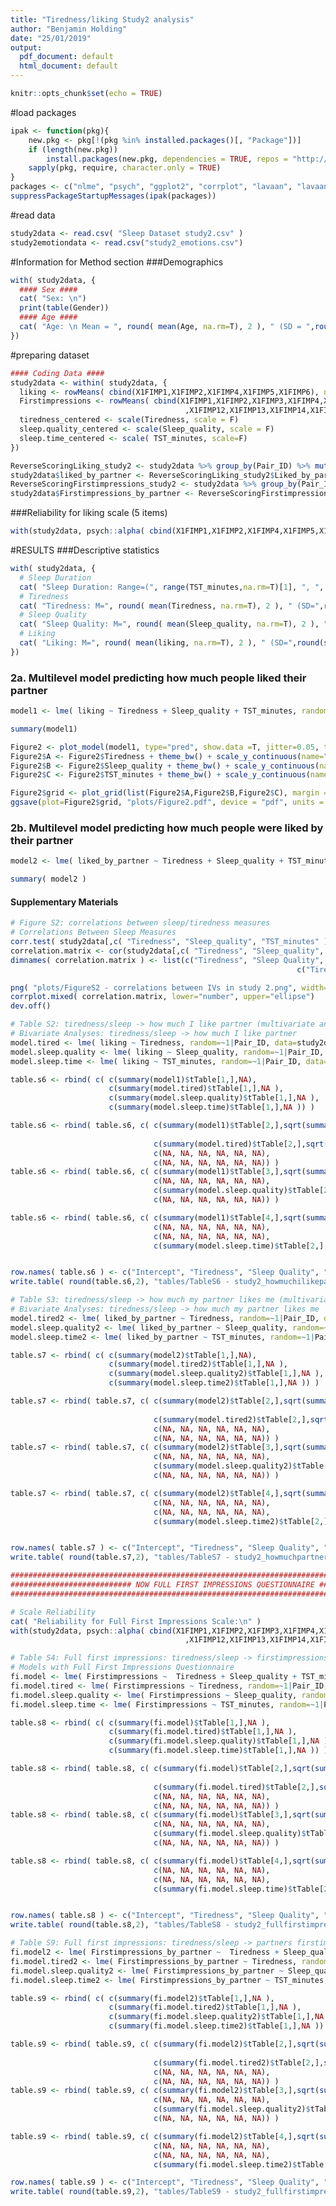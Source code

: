 ```yaml
---
title: "Tiredness/liking Study2 analysis"
author: "Benjamin Holding"
date: "25/01/2019"
output:
  pdf_document: default
  html_document: default
---
```

```r
knitr::opts_chunk$set(echo = TRUE)
```

#load packages
```r
ipak <- function(pkg){
    new.pkg <- pkg[!(pkg %in% installed.packages()[, "Package"])]
    if (length(new.pkg)) 
        install.packages(new.pkg, dependencies = TRUE, repos = "http://cran.us.r-project.org")
    sapply(pkg, require, character.only = TRUE)
} 
packages <- c("nlme", "psych", "ggplot2", "corrplot", "lavaan", "lavaan.survey", "semPlot", "tidyverse","sjPlot")
suppressPackageStartupMessages(ipak(packages))
```

#read data
```r
study2data <- read.csv( "Sleep Dataset study2.csv" )
study2emotiondata <- read.csv("study2_emotions.csv")
```

#Information for Method section
###Demographics
```r
with( study2data, {
  #### Sex ####
  cat( "Sex: \n")
  print(table(Gender))
  #### Age ####
  cat( "Age: \n Mean = ", round( mean(Age, na.rm=T), 2 ), " (SD = ",round(sd(Age,na.rm=T),2), ")", sep="" )
})
```

#preparing dataset
```r
#### Coding Data ####
study2data <- within( study2data, {
  liking <- rowMeans( cbind(X1FIMP1,X1FIMP2,X1FIMP4,X1FIMP5,X1FIMP6), na.rm=T )
  Firstimpressions <- rowMeans( cbind(X1FIMP1,X1FIMP2,X1FIMP3,X1FIMP4,X1FIMP5,X1FIMP6,X1FIMP7,X1FIMP9,X1FIMP10,X1FIMP11
                                       ,X1FIMP12,X1FIMP13,X1FIMP14,X1FIMP15,X1FIMP16,X1FIMP17), na.rm=T )
  tiredness_centered <- scale(Tiredness, scale = F)
  sleep.quality_centered <- scale(Sleep_quality, scale = F)
  sleep.time_centered <- scale( TST_minutes, scale=F)
})

ReverseScoringLiking_study2 <- study2data %>% group_by(Pair_ID) %>% mutate(Liked_by_partner = rev(liking))
study2data$liked_by_partner <- ReverseScoringLiking_study2$Liked_by_partner
ReverseScoringFirstimpressions_study2 <- study2data %>% group_by(Pair_ID) %>% mutate(Firstimpressions_by_partner = rev(Firstimpressions))
study2data$Firstimpressions_by_partner <- ReverseScoringFirstimpressions_study2$Firstimpressions_by_partner


```

###Reliability for liking scale (5 items)
```r
with(study2data, psych::alpha( cbind(X1FIMP1,X1FIMP2,X1FIMP4,X1FIMP5,X1FIMP6) ) )
```

#RESULTS
###Descriptive statistics
```r
with( study2data, {
  # Sleep Duration
  cat( "Sleep Duration: Range=(", range(TST_minutes,na.rm=T)[1], ", ", range(TST_minutes,na.rm=T)[2], "), M=", round( mean(TST_minutes, na.rm=T), 2 ), " (SD=",round(sd(TST_minutes,na.rm=T),2), ")", "\n", sep="" )
  # Tiredness
  cat( "Tiredness: M=", round( mean(Tiredness, na.rm=T), 2 ), " (SD=",round(sd(Tiredness,na.rm=T),2), ")", "\n", sep="" )
  # Sleep Quality
  cat( "Sleep Quality: M=", round( mean(Sleep_quality, na.rm=T), 2 ), "(SD=",round(sd(Sleep_quality,na.rm=T),2),")", "\n", sep="" )
  # Liking
  cat( "Liking: M=", round( mean(liking, na.rm=T), 2 ), " (SD=",round(sd(liking,na.rm=T),2), ")", "\n", sep="" )
})
```

### 2a. Multilevel model predicting how much people liked their partner
```r
model1 <- lme( liking ~ Tiredness + Sleep_quality + TST_minutes, random=~1|Pair_ID, data=study2data, na.action="na.exclude" )

summary(model1)

Figure2 <- plot_model(model1, type="pred", show.data =T, jitter=0.05, title = "") 
Figure2$A <- Figure2$Tiredness + theme_bw() + scale_y_continuous(name="Liking of others", limits=c(1,7), breaks=seq(1,7), labels=paste(seq(1,7),sep=",")) + scale_x_continuous(name="Tiredness", limits=c(1,10), breaks=seq(1,10), labels=paste(seq(1,10),sep=","))
Figure2$B <- Figure2$Sleep_quality + theme_bw() + scale_y_continuous(name="Liking of others", limits=c(1,7), breaks=seq(1,7), labels=paste(seq(1,7),sep=",")) + scale_x_continuous(name="Sleep Quality", limits=c(1,5), breaks=seq(1,5), labels=paste(seq(1,5),sep=","))
Figure2$C <- Figure2$TST_minutes + theme_bw() + scale_y_continuous(name="Liking of others", limits=c(1,7), breaks=seq(1,7), labels=paste(seq(1,7),sep=",")) + scale_x_continuous(name="Sleep duration (hours)", limits=c(90,690), breaks=c(120,240,360,480,600), labels=c(2,4,6,8,10))

Figure2$grid <- plot_grid(list(Figure2$A,Figure2$B,Figure2$C), margin = c(0.2, 0.2, 0.2, 0.2))
ggsave(plot=Figure2$grid, "plots/Figure2.pdf", device = "pdf", units = "cm", width = 20, height = 20)
```


### 2b. Multilevel model predicting how much people were liked by their partner
```r
model2 <- lme( liked_by_partner ~ Tiredness + Sleep_quality + TST_minutes, random=~1|Pair_ID, data=study2data, na.action="na.exclude" )

summary( model2 )
```

#### Supplementary Materials
```r

# Figure S2: correlations between sleep/tiredness measures
# Correlations Between Sleep Measures
corr.test( study2data[,c( "Tiredness", "Sleep_quality", "TST_minutes" )] )
correlation.matrix <- cor(study2data[,c( "Tiredness", "Sleep_quality", "TST_minutes" )], use="pairwise.complete.obs")
dimnames( correlation.matrix ) <- list(c("Tiredness", "Sleep Quality", "Sleep Time"),
                                                                c("Tiredness", "Sleep Quality", "Sleep Time"))

png( "plots/FigureS2 - correlations between IVs in study 2.png", width=680 )
corrplot.mixed( correlation.matrix, lower="number", upper="ellipse")
dev.off()

# Table S2: tiredness/sleep -> how much I like partner (multivariate and bivariate models)
# Bivariate Analyses: tiredness/sleep -> how much I like partner
model.tired <- lme( liking ~ Tiredness, random=~1|Pair_ID, data=study2data, na.action="na.exclude" ); summary( model.tired )
model.sleep.quality <- lme( liking ~ Sleep_quality, random=~1|Pair_ID, data=study2data, na.action="na.exclude" ); summary( model.sleep.quality )
model.sleep.time <- lme( liking ~ TST_minutes, random=~1|Pair_ID, data=study2data, na.action="na.exclude" ); summary( model.sleep.time )

table.s6 <- rbind( c( c(summary(model1)$tTable[1,],NA), 
                      c(summary(model.tired)$tTable[1,],NA ), 
                      c(summary(model.sleep.quality)$tTable[1,],NA ),
                      c(summary(model.sleep.time)$tTable[1,],NA )) )

table.s6 <- rbind( table.s6, c( c(summary(model1)$tTable[2,],sqrt(summary(model1)$tTable[2, 4]**2/(summary(model1)$tTable[2, 4]**2+summary(model1)$tTable[2, 3])) ), 
                                
                                c(summary(model.tired)$tTable[2,],sqrt(summary(model.tired)$tTable[2, 4]**2/(summary(model.tired)$tTable[2, 4]**2+summary(model.tired)$tTable[2, 3])) ),
                                c(NA, NA, NA, NA, NA, NA),
                                c(NA, NA, NA, NA, NA, NA)) )
table.s6 <- rbind( table.s6, c( c(summary(model1)$tTable[3,],sqrt(summary(model1)$tTable[3, 4]**2/(summary(model1)$tTable[3, 4]**2+summary(model1)$tTable[3, 3])) ), 
                                c(NA, NA, NA, NA, NA, NA), 
                                c(summary(model.sleep.quality)$tTable[2,],sqrt(summary(model.sleep.quality)$tTable[2, 4]**2/(summary(model.sleep.quality)$tTable[2, 4]**2+summary(model.sleep.quality)$tTable[2, 3])) ),
                                c(NA, NA, NA, NA, NA, NA)) )

table.s6 <- rbind( table.s6, c( c(summary(model1)$tTable[4,],sqrt(summary(model1)$tTable[4, 4]**2/(summary(model1)$tTable[4, 4]**2+summary(model1)$tTable[4, 3])) ), 
                                c(NA, NA, NA, NA, NA, NA), 
                                c(NA, NA, NA, NA, NA, NA),
                                c(summary(model.sleep.time)$tTable[2,],sqrt(summary(model.sleep.time)$tTable[2, 4]**2/(summary(model.sleep.time)$tTable[2, 4]**2+summary(model.sleep.time)$tTable[2, 3])) )) )


row.names( table.s6 ) <- c("Intercept", "Tiredness", "Sleep Quality", "Sleep Time")
write.table( round(table.s6,2), "tables/TableS6 - study2_howmuchilikepartner.csv", sep=",", na="")

# Table S3: tiredness/sleep -> how much my partner likes me (multivariate and bivariate models)
# Bivariate Analyses: tiredness/sleep -> how much my partner likes me
model.tired2 <- lme( liked_by_partner ~ Tiredness, random=~1|Pair_ID, data=study2data, na.action="na.exclude" ); summary( model.tired2 )
model.sleep.quality2 <- lme( liked_by_partner ~ Sleep_quality, random=~1|Pair_ID, data=study2data, na.action="na.exclude" ); summary( model.sleep.quality2 )
model.sleep.time2 <- lme( liked_by_partner ~ TST_minutes, random=~1|Pair_ID, data=study2data, na.action="na.exclude" ); summary( model.sleep.time2 )

table.s7 <- rbind( c( c(summary(model2)$tTable[1,],NA), 
                      c(summary(model.tired2)$tTable[1,],NA ), 
                      c(summary(model.sleep.quality2)$tTable[1,],NA ),
                      c(summary(model.sleep.time2)$tTable[1,],NA )) )

table.s7 <- rbind( table.s7, c( c(summary(model2)$tTable[2,],sqrt(summary(model2)$tTable[2, 4]**2/(summary(model2)$tTable[2, 4]**2+summary(model2)$tTable[2, 3])) ), 
                                
                                c(summary(model.tired2)$tTable[2,],sqrt(summary(model.tired2)$tTable[2, 4]**2/(summary(model.tired2)$tTable[2, 4]**2+summary(model.tired2)$tTable[2, 3])) ),
                                c(NA, NA, NA, NA, NA, NA),
                                c(NA, NA, NA, NA, NA, NA)) )
table.s7 <- rbind( table.s7, c( c(summary(model2)$tTable[3,],sqrt(summary(model2)$tTable[3, 4]**2/(summary(model2)$tTable[3, 4]**2+summary(model2)$tTable[3, 3])) ), 
                                c(NA, NA, NA, NA, NA, NA), 
                                c(summary(model.sleep.quality2)$tTable[2,],sqrt(summary(model.sleep.quality2)$tTable[2, 4]**2/(summary(model.sleep.quality2)$tTable[2, 4]**2+summary(model.sleep.quality2)$tTable[2, 3])) ),
                                c(NA, NA, NA, NA, NA, NA)) )

table.s7 <- rbind( table.s7, c( c(summary(model2)$tTable[4,],sqrt(summary(model2)$tTable[4, 4]**2/(summary(model2)$tTable[4, 4]**2+summary(model2)$tTable[4, 3])) ), 
                                c(NA, NA, NA, NA, NA, NA), 
                                c(NA, NA, NA, NA, NA, NA),
                                c(summary(model.sleep.time2)$tTable[2,],sqrt(summary(model.sleep.time2)$tTable[2, 4]**2/(summary(model.sleep.time2)$tTable[2, 4]**2+summary(model.sleep.time2)$tTable[2, 3])) )) )


row.names( table.s7 ) <- c("Intercept", "Tiredness", "Sleep Quality", "Sleep Time")
write.table( round(table.s7,2), "tables/TableS7 - study2_howmuchpartnerlikeme.csv", sep=",", na="")

#########################################################################################################
########################### NOW FULL FIRST IMPRESSIONS QUESTIONNAIRE ####################################
#########################################################################################################

# Scale Reliability
cat( "Reliability for Full First Impressions Scale:\n" )
with(study2data, psych::alpha( cbind(X1FIMP1,X1FIMP2,X1FIMP3,X1FIMP4,X1FIMP5,X1FIMP6,X1FIMP7,X1FIMP9,X1FIMP10,X1FIMP11
                                       ,X1FIMP12,X1FIMP13,X1FIMP14,X1FIMP15,X1FIMP16,X1FIMP17) ) )

# Table S4: Full first impressions: tiredness/sleep -> firstimpressions of partner (multivariate and bivariate models)
# Models with Full First Impressions Questionnaire
fi.model <- lme( Firstimpressions ~  Tiredness + Sleep_quality + TST_minutes, random=~1|Pair_ID, data=study2data, na.action="na.exclude" ); summary( fi.model )
fi.model.tired <- lme( Firstimpressions ~ Tiredness, random=~1|Pair_ID, data=study2data, na.action="na.exclude" ); summary( fi.model.tired )
fi.model.sleep.quality <- lme( Firstimpressions ~ Sleep_quality, random=~1|Pair_ID, data=study2data, na.action="na.exclude" ); summary( fi.model.sleep.quality )
fi.model.sleep.time <- lme( Firstimpressions ~ TST_minutes, random=~1|Pair_ID, data=study2data, na.action="na.exclude" ); summary( fi.model.sleep.time )

table.s8 <- rbind( c( c(summary(fi.model)$tTable[1,],NA ), 
                      c(summary(fi.model.tired)$tTable[1,],NA ),
                      c(summary(fi.model.sleep.quality)$tTable[1,],NA ),
                      c(summary(fi.model.sleep.time)$tTable[1,],NA )) )

table.s8 <- rbind( table.s8, c( c(summary(fi.model)$tTable[2,],sqrt(summary(fi.model)$tTable[2, 4]**2/(summary(fi.model)$tTable[2, 4]**2+summary(fi.model)$tTable[2, 3])) ), 
                                
                                c(summary(fi.model.tired)$tTable[2,],sqrt(summary(fi.model.tired)$tTable[2, 4]**2/(summary(fi.model.tired)$tTable[2, 4]**2+summary(fi.model.tired)$tTable[2, 3])) ),
                                c(NA, NA, NA, NA, NA, NA),
                                c(NA, NA, NA, NA, NA, NA)) )
table.s8 <- rbind( table.s8, c( c(summary(fi.model)$tTable[3,],sqrt(summary(fi.model)$tTable[3, 4]**2/(summary(fi.model)$tTable[3, 4]**2+summary(fi.model)$tTable[3, 3])) ), 
                                c(NA, NA, NA, NA, NA, NA), 
                                c(summary(fi.model.sleep.quality)$tTable[2,],sqrt(summary(fi.model.sleep.quality)$tTable[2, 4]**2/(summary(fi.model.sleep.quality)$tTable[2, 4]**2+summary(fi.model.sleep.quality)$tTable[2, 3])) ),
                                c(NA, NA, NA, NA, NA, NA)) )

table.s8 <- rbind( table.s8, c( c(summary(fi.model)$tTable[4,],sqrt(summary(fi.model)$tTable[4, 4]**2/(summary(fi.model)$tTable[4, 4]**2+summary(fi.model)$tTable[4, 3])) ), 
                                c(NA, NA, NA, NA, NA, NA), 
                                c(NA, NA, NA, NA, NA, NA),
                                c(summary(fi.model.sleep.time)$tTable[2,],sqrt(summary(fi.model.sleep.time)$tTable[2, 4]**2/(summary(fi.model.sleep.time)$tTable[2, 4]**2+summary(fi.model.sleep.time)$tTable[2, 3])) )) )


row.names( table.s8 ) <- c("Intercept", "Tiredness", "Sleep Quality", "Sleep Time")
write.table( round(table.s8,2), "tables/TableS8 - study2_fullfirstimpressions_ofpartner.csv", sep=",", na="")

# Table S9: Full first impressions: tiredness/sleep -> partners firstimpressions of me (multivariate and bivariate models)
fi.model2 <- lme( Firstimpressions_by_partner ~  Tiredness + Sleep_quality + TST_minutes, random=~1|Pair_ID, data=study2data, na.action="na.exclude" ); summary( fi.model2 )
fi.model.tired2 <- lme( Firstimpressions_by_partner ~ Tiredness, random=~1|Pair_ID, data=study2data, na.action="na.exclude" ); summary( fi.model.tired2 )
fi.model.sleep.quality2 <- lme( Firstimpressions_by_partner ~ Sleep_quality, random=~1|Pair_ID, data=study2data, na.action="na.exclude" ); summary( fi.model.sleep.quality2 )
fi.model.sleep.time2 <- lme( Firstimpressions_by_partner ~ TST_minutes, random=~1|Pair_ID, data=study2data, na.action="na.exclude" ); summary( fi.model.sleep.time2 )

table.s9 <- rbind( c( c(summary(fi.model2)$tTable[1,],NA ), 
                      c(summary(fi.model.tired2)$tTable[1,],NA ),
                      c(summary(fi.model.sleep.quality2)$tTable[1,],NA ),
                      c(summary(fi.model.sleep.time2)$tTable[1,],NA )) )

table.s9 <- rbind( table.s9, c( c(summary(fi.model2)$tTable[2,],sqrt(summary(fi.model2)$tTable[2, 4]**2/(summary(fi.model2)$tTable[2, 4]**2+summary(fi.model2)$tTable[2, 3])) ), 
                                
                                c(summary(fi.model.tired2)$tTable[2,],sqrt(summary(fi.model.tired2)$tTable[2, 4]**2/(summary(fi.model.tired2)$tTable[2, 4]**2+summary(fi.model.tired2)$tTable[2, 3])) ),
                                c(NA, NA, NA, NA, NA, NA),
                                c(NA, NA, NA, NA, NA, NA)) )
table.s9 <- rbind( table.s9, c( c(summary(fi.model2)$tTable[3,],sqrt(summary(fi.model2)$tTable[3, 4]**2/(summary(fi.model2)$tTable[3, 4]**2+summary(fi.model2)$tTable[3, 3])) ), 
                                c(NA, NA, NA, NA, NA, NA), 
                                c(summary(fi.model.sleep.quality2)$tTable[2,],sqrt(summary(fi.model.sleep.quality2)$tTable[2, 4]**2/(summary(fi.model.sleep.quality2)$tTable[2, 4]**2+summary(fi.model.sleep.quality2)$tTable[2, 3])) ),
                                c(NA, NA, NA, NA, NA, NA)) )

table.s9 <- rbind( table.s9, c( c(summary(fi.model2)$tTable[4,],sqrt(summary(fi.model2)$tTable[4, 4]**2/(summary(fi.model2)$tTable[4, 4]**2+summary(fi.model2)$tTable[4, 3])) ), 
                                c(NA, NA, NA, NA, NA, NA), 
                                c(NA, NA, NA, NA, NA, NA),
                                c(summary(fi.model.sleep.time2)$tTable[2,],sqrt(summary(fi.model.sleep.time2)$tTable[2, 4]**2/(summary(fi.model.sleep.time2)$tTable[2, 4]**2+summary(fi.model.sleep.time2)$tTable[2, 3])) )) )

row.names( table.s9 ) <- c("Intercept", "Tiredness", "Sleep Quality", "Sleep Time")
write.table( round(table.s9,2), "tables/TableS9 - study2_fullfirstimpressions_ofme.csv", sep=",", na="")
```
